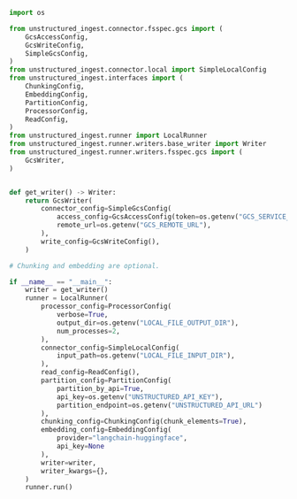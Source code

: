 ```python Python Ingest v1
import os

from unstructured_ingest.connector.fsspec.gcs import (
    GcsAccessConfig,
    GcsWriteConfig,
    SimpleGcsConfig,
)
from unstructured_ingest.connector.local import SimpleLocalConfig
from unstructured_ingest.interfaces import (
    ChunkingConfig,
    EmbeddingConfig,
    PartitionConfig,
    ProcessorConfig,
    ReadConfig,
)
from unstructured_ingest.runner import LocalRunner
from unstructured_ingest.runner.writers.base_writer import Writer
from unstructured_ingest.runner.writers.fsspec.gcs import (
    GcsWriter,
)


def get_writer() -> Writer:
    return GcsWriter(
        connector_config=SimpleGcsConfig(
            access_config=GcsAccessConfig(token=os.getenv("GCS_SERVICE_ACCOUNT_KEY")),
            remote_url=os.getenv("GCS_REMOTE_URL"),
        ),
        write_config=GcsWriteConfig(),
    )

# Chunking and embedding are optional.

if __name__ == "__main__":
    writer = get_writer()
    runner = LocalRunner(
        processor_config=ProcessorConfig(
            verbose=True,
            output_dir=os.getenv("LOCAL_FILE_OUTPUT_DIR"),
            num_processes=2,
        ),
        connector_config=SimpleLocalConfig(
            input_path=os.getenv("LOCAL_FILE_INPUT_DIR"),
        ),
        read_config=ReadConfig(),
        partition_config=PartitionConfig(
            partition_by_api=True,
            api_key=os.getenv("UNSTRUCTURED_API_KEY"),
            partition_endpoint=os.getenv("UNSTRUCTURED_API_URL")
        ),
        chunking_config=ChunkingConfig(chunk_elements=True),
        embedding_config=EmbeddingConfig(
            provider="langchain-huggingface",
            api_key=None
        ),
        writer=writer,
        writer_kwargs={},
    )
    runner.run()
```

